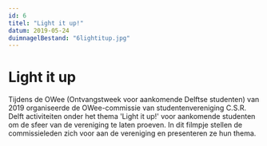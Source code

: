 ```yaml
---
id: 6
titel: "Light it up!"
datum: 2019-05-24
duimnagelBestand: "6lightitup.jpg"
---
```



# Light it up

Tijdens de OWee (Ontvangstweek voor aankomende Delftse studenten) van 2019 organiseerde de OWee-commissie van studentenvereniging C.S.R. Delft activiteiten onder het thema 'Light it up!' voor aankomende studenten om de sfeer van de vereniging te laten proeven. In dit filmpje stellen de commissieleden zich voor aan de vereniging en presenteren ze hun thema.

<Youtube titel="Hoi" youtubeId="fPq5X5v9K2s" />
